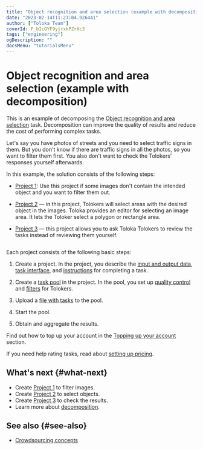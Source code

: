 ```yaml
---
title: "Object recognition and area selection (example with decomposition) — Tutorials | Toloka documentation"
date: "2023-02-14T11:23:04.926441"
author: ["Toloka Team"]
coverId: F_bIcOYF9yjrxkPZrXc3
tags: ["engineering"]
ogDescription: ""
docsMenu: "tutorialsMenu"
---
```



# Object recognition and area selection (example with decomposition)

This is an example of decomposing the [Object recognition and area selection](/docs-new/tutorials/selection) task. Decomposition can improve the quality of results and reduce the cost of performing complex tasks.

Let's say you have photos of streets and you need to select traffic signs in them. But you don't know if there are traffic signs in all the photos, so you want to filter them first. You also don't want to check the Tolokers' responses yourself afterwards.

In this example, the solution consists of the following steps:

- [Project 1](/docs-new/tutorials/image-segmentation-project1): Use this project if some images don't contain the intended object and you want to filter them out.

- [Project 2](/docs-new/tutorials/image-segmentation-project2) — in this project, Tolokers will select areas with the desired object in the images. Toloka provides an editor for selecting an image area. It lets the Toloker select a polygon or rectangle area.

- [Project 3](/docs-new/tutorials/image-segmentation-project3) — this project allows you to ask Toloka Tolokers to review the tasks instead of reviewing them yourself.

<img style="max-width:100%" src="https://tlk-infra-front.azureedge.net/portal-static/uploaded/images/1675425174732/1675425174732_original_svg.svg" alt="" />

Each project consists of the following basic steps:

1. Create a project. In the project, you describe the [input and output data](https://toloka.ai/en/docs/glossary#input-output-data), [task interface](https://toloka.ai/en/docs/glossary#task-interface), and [instructions](https://toloka.ai/en/docs/glossary#instructions) for completing a task.

1. Create a [task pool](https://toloka.ai/en/docs/glossary#pool) in the project. In the pool, you set up [quality control](https://toloka.ai/en/docs/glossary#quality-control) and [filters](https://toloka.ai/en/docs/glossary#filters) for Tolokers.

1. Upload a [file with tasks](https://tlk.s3.yandex.net/wsdm2020/dataset_1.tsv) to the pool.

1. Start the pool.

1. Obtain and aggregate the results.

Find out how to top up your account in the [Topping up your account](https://toloka.ai/en/docs/guide/concepts/refill) section.

If you need help rating tasks, read about [setting up pricing](https://toloka.ai/en/docs/guide/concepts/dynamic-pricing#section_wb1_lhl_vlb).

## What's next {#what-next}

- Create [Project 1](/docs-new/tutorials/image-segmentation-project1) to filter images.
- Create [Project 2](/docs-new/tutorials/image-segmentation-project2) to select objects.
- Create [Project 3](/docs-new/tutorials/image-segmentation-project3) to check the results.
- Learn more about [decomposition](https://toloka.ai/en/docs/guide/concepts/solution-architecture).

## See also {#see-also}

- [Crowdsourcing concepts](https://toloka.ai/knowledgebase/crowdsourcing-concepts/)

<ContactSupport/>
